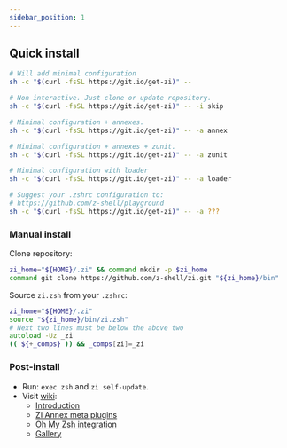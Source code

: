 ```yaml
---
sidebar_position: 1
---
```


## Quick install

```zsh
# Will add minimal configuration
sh -c "$(curl -fsSL https://git.io/get-zi)" --

# Non interactive. Just clone or update repository.
sh -c "$(curl -fsSL https://git.io/get-zi)" -- -i skip

# Minimal configuration + annexes.
sh -c "$(curl -fsSL https://git.io/get-zi)" -- -a annex

# Minimal configuration + annexes + zunit.
sh -c "$(curl -fsSL https://git.io/get-zi)" -- -a zunit

# Minimal configuration with loader
sh -c "$(curl -fsSL https://git.io/get-zi)" -- -a loader

# Suggest your .zshrc configuration to:
# https://github.com/z-shell/playground
sh -c "$(curl -fsSL https://git.io/get-zi)" -- -a ???
```

### Manual install

Clone repository:

```zsh
zi_home="${HOME}/.zi" && command mkdir -p $zi_home
command git clone https://github.com/z-shell/zi.git "${zi_home}/bin"
```

Source `zi.zsh` from your `.zshrc`:

```zsh
zi_home="${HOME}/.zi"
source "${zi_home}/bin/zi.zsh"
# Next two lines must be below the above two
autoload -Uz _zi
(( ${+_comps} )) && _comps[zi]=_zi
```

### Post-install

- Run: `exec zsh` and `zi self-update`.
- Visit [wiki](https://github.com/z-shell/zi/wiki/):
  - [Introduction](https://github.com/z-shell/zi/wiki/Introduction)
  - [ZI Annex meta plugins](https://github.com/z-shell/zi/wiki/z-a-meta-plugins)
  - [Oh My Zsh integration](https://github.com/z-shell/zi/wiki/Oh-My-Zsh-setup)
  - [Gallery](https://github.com/z-shell/zi/wiki/Gallery)
